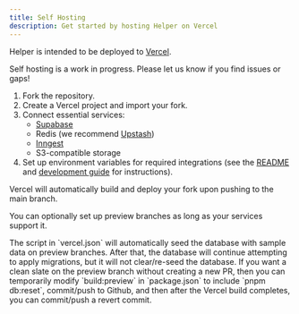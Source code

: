 ```yaml
---
title: Self Hosting
description: Get started by hosting Helper on Vercel
---
```


Helper is intended to be deployed to [Vercel](https://vercel.com).

<Callout type="warn">
  Self hosting is a work in progress. Please let us know if you find issues or gaps!
</Callout>

1. Fork the repository.
1. Create a Vercel project and import your fork.
1. Connect essential services:
   - [Supabase](https://supabase.com)
   - Redis (we recommend [Upstash](https://upstash.com))
   - [Inngest](https://www.inngest.com/cloud)
   - S3-compatible storage
1. Set up environment variables for required integrations (see the [README](https://github.com/antiwork/helper/blob/main/README.md#set-up-environment-variables) and [development guide](/docs/development#optional-integrations) for instructions).

Vercel will automatically build and deploy your fork upon pushing to the main branch.

You can optionally set up preview branches as long as your services support it.

<Callout>
  The script in `vercel.json` will automatically seed the database with sample data on preview branches. After that, the database will continue attempting to apply migrations, but it will not clear/re-seed the database. If you want a clean slate on the preview branch without creating a new PR, then you can temporarily modify `build:preview` in `package.json` to include `pnpm db:reset`, commit/push to Github, and then after the Vercel build completes, you can commit/push a revert commit.
</Callout>
